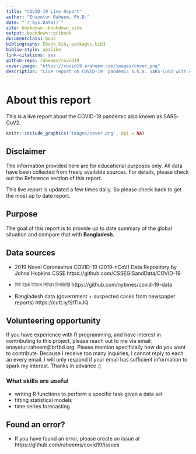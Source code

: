 ```yaml
--- 
title: "COVID-19 Live Report"
author: "Enayetur Raheem, Ph.D."
date: "`r Sys.Date()`"
site: bookdown::bookdown_site
output: bookdown::gitbook
documentclass: book
bibliography: [book.bib, packages.bib]
biblio-style: apalike
link-citations: yes
github-repo: raheems/covid19
cover-image: "https://covid19.eraheem.com/images/cover.png"
description: "Live report on COVID-19  pandemic a.k.a. SARS-CoV2 with emphasis on data visualizations and interpretations. The report is focused on current situation in Bangladesh and the aftermath of COVID-19."
---
```


# About this report {-}

This is a live report about the COVID-19 pandemic also known as SARS-CoV2. 

```r
knitr::include_graphics('images/cover.png', dpi = NA)
```

## Disclaimer {-}

The information provided here are for educational purposes only. All data have been collected from freely available sources. For details, please check out the Reference section of this report.

This live report is updated a few times daily. So please check back to get the most up to date report. 

## Purpose {-}

The goal of this report is to provide up to date summary of the global situation and compare that with __Bangladesh__.


## Data sources {-}

- 2019 Novel Coronavirus COVID-19 (2019-nCoV) Data Repository by Johns Hopkins CSSE https://github.com/CSSEGISandData/COVID-19

- নিউ ইয়র্ক টাইমস গিটহাব রিপজিটরি https://github.com/nytimes/covid-19-data

- Bangladesh data (government + suspected cases from newspaper reports) https://cutt.ly/StTIxJQ

## Volunteering opportunity {-}

If you have experience with R programming, and have interest in contributing to this project, please reach out to me via email: enayetur.raheem@brfbd.org. Please mention specifically how do you want to contribute. Because I receive too many inquiries, I cannot reply to each an every email. I will only respond if your email has sufficient information to spark my interest. Thanks in advance :)

### What skills are useful {-}

- writing R functions to perform a specific task given a data set
- fitting statistical models
- time series forecasting

## Found an error? {-}

- If you have found an error, please create an issue at https://github.com/raheems/covid19/issues 

